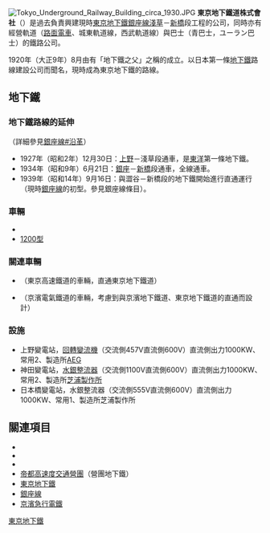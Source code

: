 {{not|東京地下鐵}}
[[File:Tokyo_Underground_Railway_Building_circa_1930.JPG|thumb]]
'''東京地下鐵道株式會社'''（{{jpn|j=東京地下鉄道|hg=とうきょうちかてつどう|rm=Tōkyō chikatetsudō|f=y}}）是過去負責興建現時[[東京地下鐵|東京地下鐵]][[銀座線|銀座線]][[淺草站|淺草]]－[[新橋站_(日本)|新橋]]段工程的公司，同時亦有經營軌道（[[路面電車|路面電車]]、城東軌道線，西武軌道線）與巴士（青巴士，ユーラン巴士）的鐵路公司。

1920年（大正9年）8月由有「地下鐵之父」之稱的{{link-ja|早川德次 (東京地下鐵道)|早川徳次 (東京地下鉄道)|早川德次}}成立。以日本第一條[[地下鐵|地下鐵]]路線建設公司而聞名，現時成為東京地下鐵的路線。

== 地下鐵 ==
=== 地下鐵路線的延伸 ===
（詳細參見[[銀座線#沿革|銀座線#沿革]]）
*1927年（昭和2年）12月30日：[[上野站|上野]]－淺草段通車，是[[東洋|東洋]]第一條地下鐵。
*1934年（昭和9年）6月21日：[[銀座站_(日本)|銀座]]－[[新橋站_(日本)|新橋]]段通車，全線通車。
*1939年（昭和14年）9月16日：與{{link-ja|東京高速鐵道|東京高速鉄道}}澀谷－新橋段的地下鐵開始進行直通運行（現時[[銀座線|銀座線]]的初型。參見銀座線條目）。
=== 車輛 ===
*{{link-ja|東京地下鐵道1000型電力動車組|東京地下鉄道1000形電車|1000型、1100型}}
*[[東京地下鐵道1200型電力動車組|1200型]]

=== 關連車輛 ===
*{{link-ja|東京高速鐵道100型電力動車組|東京高速鉄道100形電車|100型}}（東京高速鐵道的車輛，直通東京地下鐵道）
*{{link-ja|湘南電氣鐵道De1型電力動車組|湘南電気鉄道デ1形電車|230型}}（京濱電氣鐵道的車輛，考慮到與京濱地下鐵道、東京地下鐵道的直通而設計）
=== 設施 ===
* 上野變電站，[[回轉變流機|回轉變流機]]（交流側457V直流側600V）直流側出力1000KW、常用2、製造所[[AEG|AEG]]
* 神田變電站，[[水銀整流器|水銀整流器]]（交流側1100V直流側600V）直流側出力1000KW、常用2、製造所[[芝浦製作所|芝浦製作所]]
* 日本橋變電站，水銀整流器（交流側555V直流側600V）直流側出力1000KW、常用1、製造所芝浦製作所
== 關連項目 ==
* {{link-ja|早川德次 (東京地下鐵道)|早川徳次 (東京地下鉄道)|早川德次}}
* {{link-ja|五島慶太|五島慶太}}
* {{link-ja|東京高速鐵道|東京高速鉄道}}
* [[帝都高速度交通營團|帝都高速度交通營團]]（營團地下鐵）
* [[東京地下鐵|東京地下鐵]]
* [[銀座線|銀座線]]
* [[京濱急行電鐵|京濱急行電鐵]]
[[Category:東京地下鐵|東京地下鐵]]
{{Rail-stub}}